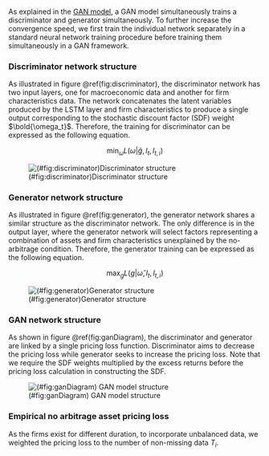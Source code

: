 
As explained in the [GAN model](#GAN_model), a GAN model
simultaneously trains a discriminator and generator
simultaneously. To further increase the convergence speed,
we first train the individual network separately in a
standard neural network training procedure before training
them simultaneously in a GAN framework.

### Discriminator network structure
As illustrated in figure \@ref(fig:discriminator), the discriminator network has
two input layers, one for macroeconomic data and another
for firm characteristics data. The network concatenates the
latent variables produced by the LSTM layer
and firm characteristics to produce a single output
corresponding to the stochastic discount factor (SDF) weight
$\bold{\omega_t}$. Therefore, the training for discriminator
can be expressed as the following equation.

$$
\min_{\omega} L(\omega|\hat{g}, I_t, I_{t,i})
$$

![(#fig:discriminator)Discriminator structure](./img/discriminator)

### Generator network structure
As illustrated in figure \@ref(fig:generator), the generator network shares
a similar structure as the discriminator network.
The only difference is in the output layer, where the generator
network will select factors representing a
combination of assets and firm characteristics unexplained by
the no-arbitrage condition. Therefore, the
generator training can be expressed as the following equation.

$$
\max_{g} L(g|\hat\omega, I_t, I_{t,i})
$$

![(#fig:generator)Generator structure](./img/generator)

### GAN network structure

As shown in figure \@ref(fig:ganDiagram), the discriminator and generator
are linked by a single pricing loss function. Discriminator
aims to decrease the pricing loss while generator seeks to
increase the pricing loss. Note that we require the SDF
weights multiplied by the excess returns before the pricing
loss calculation in constructing the SDF.

![(#fig:ganDiagram) GAN model structure](./img/model)

### Empirical no arbitrage asset pricing loss

As the firms exist for different
duration, to incorporate unbalanced data, we weighted the
pricing loss to the number of non-missing data
$T_i$.

\begin{align*}
\min_{\omega} \max_{g} L(\omega, g|I_t, I_{t, i}) &=
\frac{1}{N} \sum_{i=1}^N 
\frac{T_i}{T}
\left[ 
\frac{1}{T_i}
\sum_{t\in T_i}
\left( 1 - \sum_{j=1}^N \omega(I_t, I_{t, j}) R^e_{t+1, j} \right)
R^e_{t+1, i}g(I_t, I_{t, i})
\right]^2
\end{align*}
